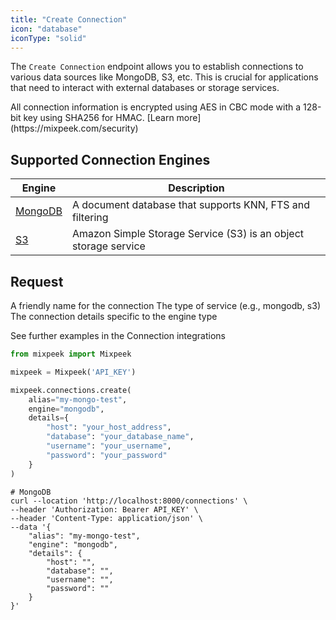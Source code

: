 ```yaml
---
title: "Create Connection"
icon: "database"
iconType: "solid"
---
```


The `Create Connection` endpoint allows you to establish connections to various data sources like MongoDB, S3, etc. This is crucial for applications that need to interact with external databases or storage services.

<Check>
  All connection information is encrypted using AES in CBC mode with a 128-bit
  key using SHA256 for HMAC. [Learn more](https://mixpeek.com/security)
</Check>

## Supported Connection Engines

| Engine                          | Description                                                     |
| ------------------------------- | --------------------------------------------------------------- |
| [MongoDB](/connections/mongodb) | A document database that supports KNN, FTS and filtering        |
| [S3](/connections/s3)           | Amazon Simple Storage Service (S3) is an object storage service |

## Request

<ParamField body="alias" type="string" required>
  A friendly name for the connection
</ParamField>

<ParamField body="engine" type="string" required>
  The type of service (e.g., mongodb, s3)
</ParamField>

<ParamField body="details" type="object" required>
  The connection details specific to the engine type
</ParamField>

<Note>See further examples in the Connection integrations</Note>

<RequestExample>

```python Python
from mixpeek import Mixpeek

mixpeek = Mixpeek('API_KEY')

mixpeek.connections.create(
    alias="my-mongo-test",
    engine="mongodb",
    details={
        "host": "your_host_address",
        "database": "your_database_name",
        "username": "your_username",
        "password": "your_password"
    }
)
```

```shell Shell
# MongoDB
curl --location 'http://localhost:8000/connections' \
--header 'Authorization: Bearer API_KEY' \
--header 'Content-Type: application/json' \
--data '{
    "alias": "my-mongo-test",
    "engine": "mongodb",
    "details": {
        "host": "",
        "database": "",
        "username": "",
        "password": ""
    }
}'
```

</RequestExample>
